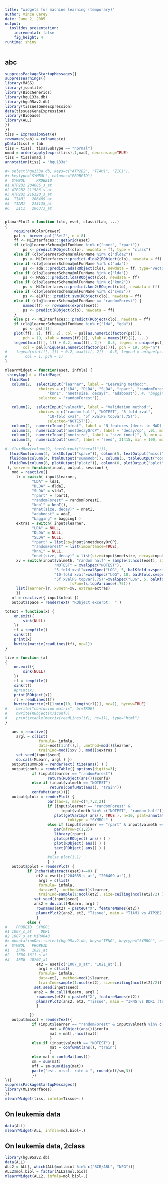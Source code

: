 ```yaml
---
title: "widgets for machine learning (temporary)"
author: Vince Carey
date: June 2, 2005
output:
  ioslides_presentation:
    incremental: false
    fig_height: 4
runtime: shiny
---
```


## abc
```r
suppressPackageStartupMessages({
suppressWarnings({
library(MASS)
library(jsonlite)
library(BiocGenerics)
library(hgu133a.db)
library(hgu95av2.db)
library(tissuesGeneExpression)
data(tissuesGeneExpression)
library(Biobase)
library(ALL)
})
})
tiss = ExpressionSet(e)
rownames(tab) = colnames(e)
pData(tiss) = tab
tiss = tiss[, tiss$SubType == "normal"]
omad = order(apply(exprs(tiss),1,mad), decreasing=TRUE)
tiss = tiss[omad,]
annotation(tiss) = "hgu133a"

#> select(hgu133a.db, keys=c("ATP2B2", "TIAM1", "ZIC1"),
#+ keytype="SYMBOL", columns="PROBEID")
#  SYMBOL     PROBEID
#1 ATP2B2 204685_s_at
#2 ATP2B2 211586_s_at
#3 ATP2B2 216120_s_at
#4  TIAM1   206409_at
#5  TIAM1   213135_at
#6   ZIC1   206373_at


planarPlot2 = function (clo, eset, classifLab, ...) 
{
    require(RColorBrewer)
    pal <- brewer.pal("Set2", n = 8)
    ff <- MLInterfaces:::getGrid(eset)
    if (clo@learnerSchema@mlFunName %in% c("nnet", "rpart")) 
        ps <- predict(RObject(clo), newdata = ff, type = "class")
    else if (clo@learnerSchema@mlFunName %in% c("dlda2"))
        ps <- MLInterfaces:::predict.dlda2(RObject(clo), newdata = ff)
    else if (clo@learnerSchema@mlFunName %in% c("ada"))
        ps <- ada:::predict.ada(RObject(clo), newdata = ff, type="vector")
    else if (clo@learnerSchema@mlFunName %in% c("lda"))
        ps <- MASS:::predict.lda(RObject(clo), newdata = ff)
    else if (clo@learnerSchema@mlFunName %in% c("knn2"))
        ps <- MLInterfaces:::predict.knn2(RObject(clo), newdata = ff)
    else if (clo@learnerSchema@mlFunName %in% c("svm2"))
        ps <- e1071:::predict.svm(RObject(clo), newdata = ff)
    else if (clo@learnerSchema@mlFunName == "randomForest") {
        names(ff) <- rownames(exprs(eset))
        ps <- predict(RObject(clo), newdata = ff)
    }
    else ps <- MLInterfaces:::predict(RObject(clo), newdata = ff)
    if (clo@learnerSchema@mlFunName %in% c("lda", "qda")) 
        ps <- ps[[1]]
    plot(ff[, 1], ff[, 2], col = pal[as.numeric(factor(ps))], 
        pch = 19, xlab = names(ff)[1], ylab = names(ff)[2], ...)
    legend(min(ff[, 1]) + 0.2, max(ff[, 2]) - 0.5, legend = unique(ps), 
        col = pal[unique(as.numeric(factor(ps)))], pch = 19, bty="n")
#    legend(min(ff[, 1]) + 0.2, max(ff[, 2]) - 0.5, legend = unique(ps), 
#        col = 1, pch = 1)
}

mlearnWidget = function(eset, infmla) {
 shinyApp(ui = fluidPage(
  fluidRow(
   column(2,  selectInput("learner", label = "Learning method:",
               choices = c("LDA", "DLDA", "SLDA", "rpart", "randomForest",
                   "knn1", "nnet(size, decay)", "adaboost"), #, "bagging"),
               selected = "randomForest")),

   column(2,  selectInput("valmeth", label = "Validation method:",
               choices = c("random half", "NOTEST", "5-fold xval",
                   "10-fold xval", "5f xvalFS topvar(.75)"),
                   selected="NOTEST")),
   column(2,  numericInput("nfeat", label = "N features (decr. in MAD):", 100, min = 2, max = 10000)),
   column(2,  numericInput("nnetdecayOrCP", label = "decay/cp", .01, min = .001, max = .5)),
   column(1,  numericInput("nnetsize", label = "size (nnet)", 3, min = 1, max = 10)),
   column(2,  numericInput("seed", label = "seed", 31415, min = 100, max = 100000))
          ),
#  fluidRow(column(9, textOutput("thecall"))),
  fluidRow(column(4, textOutput("space")), column(5, textOutput("miscl"))),
  fluidRow(column(4, htmlOutput("summRob")), column(5, tableOutput("confu"))),
  fluidRow(column(6, plotOutput("plotz")), column(6, plotOutput("pplot")))
 ), server= function(input, output, session) {
   mod = reactive({ 
     lr = switch( input$learner,
            "LDA" = ldaI,
            "DLDA" = dldaI,
            "SLDA" = sldaI,
            "rpart" = rpartI,
            "randomForest" = randomForestI,
            "knn1" = knnI(),
            "nnet(size, decay)" = nnetI,
            "adaboost" = adaI, 
            "bagging" = baggingI )
     extras = switch( input$learner,
            "LDA" = NULL,
            "DLDA" = NULL,
            "SLDA" = NULL,
            "rpart" = list(cp=input$nnetdecayOrCP),
            "randomForest" = list(importance=TRUE),
            "knn1" = NULL,
            "nnet(size, decay)" = list(size=input$nnetsize, decay=input$nnetdecayOrCP, MaxNwts=10000) )
     xv = switch(input$valmeth, "random half" = sample(1:ncol(eset), size=ceiling(ncol(eset)/2)),
                      "NOTEST" = xvalSpec("NOTEST"),
                      "5-fold xval"=xvalSpec("LOG", 5, balKfold.xvspec(5)),
                      "10-fold xval"=xvalSpec("LOG", 10, balKfold.xvspec(10)),
                      "5f xvalFS topvar(.75)"=xvalSpec("LOG", 5, balKfold.xvspec(5),
                             fsFun=fs.topVariance(.75)))
     list(learner=lr, xvmeth=xv, extras=extras)
     })
   nf = reactive({ input$nfeat })
   output$space = renderText( "RObject excerpt:  " )

totext = function(x) {
    on.exit({
        sink(NULL)
    })
    tf = tempfile()
    sink(tf)
    print(x)
    hwrite(matrix(readLines(tf), nc=1))
}

tize = function (x) 
{
    on.exit({
        sink(NULL)
    })
    tf = tempfile()
    sink(tf)
    #print(x)
    print(RObject(x))
    rl = readLines(tf)
    hwrite(matrix(rl[1:min(10, length(rl))], nc=1), byrow=TRUE)
#    hwrite("confusion matrix", br=TRUE)
#    hwrite(RObject(x)$confu)
#    print(xtable(matrix(readLines(tf), nc=1)), type="html")
}

   ans = reactive({ 
     argl = c(list(
               formula= infmla,
               data=eset[1:nf(),], .method=mod()$learner, 
               trainInd=mod()$xv ), mod()$extras )
     set.seed(input$seed)
     do.call(MLearn, argl ) })
   output$summRob = renderText( tize(ans() ) )
   output$confu = renderTable({ options(digits=3); 
            if (input$learner == "randomForest") 
                   return(RObject(ans())$confu)
            else if (input$valmeth == "NOTEST") 
                    return(confuMat(ans(), "train"))
            confuMat(ans())})
   output$plotz = renderPlot( {
                   par(las=2, mar=c(4,7,2,2))
                   if (input$learner == "randomForest" & 
                         input$valmeth %in% c("NOTEST", "random half"))
                      plot(getVarImp( ans(), TRUE ), n=10, plat=annotation(eset),
                            toktype = "SYMBOL" )
                   else if (input$learner == "rpart" & input$valmeth == "NOTEST") {
                      par(mfrow=c(1,2))
                      library(rpart)
                      plotcp(RObject( ans() ) )
                      plot(RObject( ans() ) )
                      text(RObject( ans() ) )
                      }
                   #else plot(1,1)
                   } )
   output$pplot = renderPlot( {
          if (nchar(abstract(eset))==0) {
              et2 = eset[c("204685_s_at", "206409_at"),]
               argl = c(list(
               formula= infmla,
               data=et2, .method=mod()$learner, 
               trainInd=sample(1:ncol(et2), size=ceiling(ncol(et2)/2) )), mod()$extras )
             set.seed(input$seed)
             ans2 = do.call(MLearn, argl ) 
              rownames(et2) = paste0("X", featureNames(et2))
              planarPlot2(ans2, et2, "Tissue", main = "TIAM1 vs ATP2B2 (train half)" ) 
              }
          else {
#    PROBEID  SYMBOL
#1 1007_s_at    DDR1
#2 1007_s_at MIR4640
#> AnnotationDbi::select(hgu95av2.db, keys="IFNG", keytype="SYMBOL", columns="PROBEID")
#  SYMBOL   PROBEID
#1   IFNG   1021_at
#2   IFNG 1611_s_at
#3   IFNG  40702_at
              et2 = eset[c("1007_s_at", "1021_at"),]
               argl = c(list(
               formula= infmla,
               data=et2, .method=mod()$learner, 
               trainInd=sample(1:ncol(et2), size=ceiling(ncol(et2)/2)) ), mod()$extras )
             set.seed(input$seed)
             ans2 = do.call(MLearn, argl ) 
              rownames(et2) = paste0("X", featureNames(et2))
              planarPlot2(ans2, et2, "Tissue", main = "IFNG vs DDR1 (train half)" ) 
              }

           })
   output$miscl = renderText({ 
            if (input$learner == "randomForest" & input$valmeth %in% c("NOTEST", "random half")) {
                    mat = RObject(ans())$confu
                    mat = mat[,-ncol(mat)]
                    }
            else if (input$valmeth == "NOTEST") {
                    mat = confuMat(ans(), "train")
                    }
            else mat = confuMat(ans())
            sm = sum(mat)
            off = sm-sum(diag(mat))
            paste("est. miscl. rate = ", round(off/sm,3))
            })
})}
suppressPackageStartupMessages({
library(MLInterfaces)
})
mlearnWidget(tiss, infmla=Tissue~.)
```

## On leukemia data

```r
data(ALL)
mlearnWidget(ALL, infmla=mol.biol~.)
```

## On leukemia data, 2class

```r
library(hgu95av2.db)
data(ALL)
ALL2 = ALL[, which(ALL$mol.biol %in% c("BCR/ABL", "NEG"))]
ALL2$mol.biol = factor(ALL2$mol.biol)
mlearnWidget(ALL2, infmla=mol.biol~.)
```
